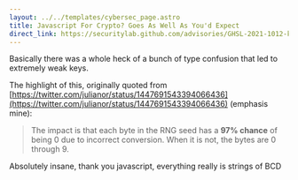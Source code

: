 ```yaml
---
layout: ../../templates/cybersec_page.astro
title: Javascript For Crypto? Goes As Well As You'd Expect
direct_link: https://securitylab.github.com/advisories/GHSL-2021-1012-keypair/
---
```


Basically there was a whole heck of a bunch of type confusion that led to extremely weak keys.

The highlight of this, originally quoted from [https://twitter.com/julianor/status/1447691543394066436](https://twitter.com/julianor/status/1447691543394066436) (emphasis mine):

> The impact is that each byte in the RNG seed has a **97% chance** of being 0 due to incorrect conversion. When it is not, the bytes are 0 through 9.

Absolutely insane, thank you javascript, everything really is strings of BCD
